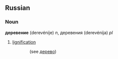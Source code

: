 ==Russian==
===Noun===
'''деревение''' (derevénije) ''n'', деревения (derevénija) ''pl''

#[[lignification]]


::(see [[дерево]])
